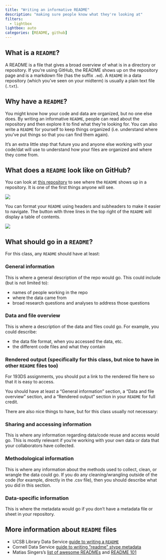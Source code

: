```yaml
---
title: "Writing an informative README"
description: "making sure people know what they're looking at"
filters:
  - lightbox
lightbox: auto
categories: [README, github]
---
```


## What is a `README`?

A README is a file that gives a broad overview of what is in a directory or repository. If you're using GitHub, the README shows up on the repository page and is a markdown file (has the suffix `.md`). A `README` in a data repository (which you've seen on your midterm) is usually a plain text file (`.txt`).

## Why have a `README`?

You might know how your code and data are organized, but no one else does. By writing an informative `README`, people can read about the repository and then explore it to find what they're looking for. You can also write a `README` for yourself to keep things organized (i.e. understand where you've put things so that you can find them again).  

It's an extra little step that future you and anyone else working with your code/dat will use to understand how your files are organized and where they come from.

## What does a `README` look like on GitHub?

You can look at [this repository](https://github.com/an-bui/new-repository) to see where the `README` shows up in a repository. It is one of the first things anyone will see.  

![](/resources/images/writing-a-readme/01_repo-readme.png)

You can format your `README` using headers and subheaders to make it easier to navigate. The button with three lines in the top right of the `README` will display a table of contents.

![](/resources/images/writing-a-readme/02_navigating-readme.png)

## What should go in a `README`?

For this class, any `README` should have at least:  

### General information

This is where a general description of the repo would go. This could include (but is not limited to):  

- names of people working in the repo  
- where the data came from  
- broad research questions and analyses to address those questions  

### Data and file overview

This is where a description of the data and files could go. For example, you could describe:  

- the data file format, when you accessed the data, etc.  
- the different code files and what they contain  

### Rendered output (specifically for this class, but nice to have in other `README` files too)

For 193DS assignments, you should put a link to the rendered file here so that it is easy to access.  

:::{.callout-note}
You should have at least a "General information" section, a "Data and file overview" section, and a "Rendered output" section in your `README` for full credit.
:::

There are also nice things to have, but for this class usually not necessary:

### Sharing and accessing information

This is where any information regarding data/code reuse and access would go. This is mostly relevant if you're working with your own data or data that your collaborators have collected.  

### Methodological information

This is where any information about the methods used to collect, clean, or wrangle the data could go. If you do any cleaning/wrangling outside of the code (for example, directly in the .csv file), then you should describe what you did in this section.

### Data-specific information

This is where the metadata would go if you don't have a metadata file or sheet in your repository.

## More information about `README` files

- UCSB Library Data Service [guide to writing a `README`](https://perma.cc/A5PN-YF7Z)  
- Cornell Data Service [guide to writing "readme" stype metadata](https://data.research.cornell.edu/data-management/sharing/readme/)  
- Matias Singers's [list of awesome READMEs](https://github.com/matiassingers/awesome-readme) and [README 101](https://www.makeareadme.com/)

